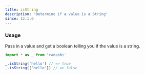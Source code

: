 ```yaml
---
title: isString
description: 'Determine if a value is a String'
since: 12.1.0
---
```


### Usage

Pass in a value and get a boolean telling you if the value is a string.

```ts
import * as _ from 'radashi'

_.isString('hello') // => true
_.isString(['hello']) // => false
```
